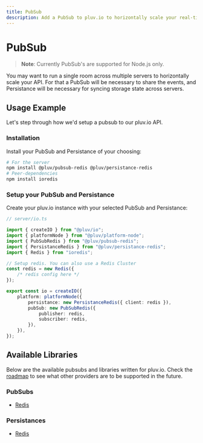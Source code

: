 ```yaml
---
title: PubSub
description: Add a PubSub to pluv.io to horizontally scale your real-time API.
---
```


# PubSub

> **Note**: Currently PubSub's are supported for Node.js only.

You may want to run a single room across multiple servers to horizontally scale your API. For that a PubSub will be necessary to share the events, and Persistance will be necessary for syncing storage state across servers.

## Usage Example

Let's step through how we'd setup a pubsub to our pluv.io API.

### Installation

Install your PubSub and Persistance of your choosing:

```bash
# For the server
npm install @pluv/pubsub-redis @pluv/persistance-redis
# Peer-dependencies
npm install ioredis
```

### Setup your PubSub and Persistance

Create your pluv.io instance with your selected PubSub and Persistance:

```ts
// server/io.ts

import { createIO } from "@pluv/io";
import { platformNode } from "@pluv/platform-node";
import { PubSubRedis } from "@pluv/pubsub-redis";
import { PersistanceRedis } from "@pluv/persistance-redis";
import { Redis } from "ioredis";

// Setup redis. You can also use a Redis Cluster
const redis = new Redis({
    /* redis config here */
});

export const io = createIO({
    platform: platformNode({
        persistance: new PersistanceRedis({ client: redis }),
        pubSub: new PubSubRedis({
            publisher: redis,
            subscriber: redis,
        }),
    }),
});
```

## Available Libraries

Below are the available pubsubs and libraries written for pluv.io. Check the [roadmap](http://localhost:3000/docs/introduction#features-and-roadmap) to see what other providers are to be supported in the future.

### PubSubs

* [Redis](https://www.npmjs.com/package/@pluv/pubsub-redis)

### Persistances

* [Redis](https://www.npmjs.com/package/@pluv/persistance-redis)
